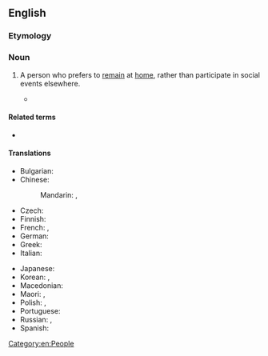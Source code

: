 ==English==

===Etymology===
{{compound|en|home|body}}

===Noun===
{{en-noun|homebodies}}

# {{lb|en|North American|informal}} A person who prefers to [[remain]] at [[home]], rather than participate in social events elsewhere.
#: {{syn|en|couch potato|stay at home}}
#* {{quote-book
|en
|year=1852
|title=Aunt Phillis's Cabin
|author=Mary Henderson Eastman
|authorlink=Seth and Mary Eastman
|chapter=[[s:en:Aunt Phillis's Cabin/Chapter XIV|chapter XIV]]
|passage=After Phillis left Mrs. Weston's room, she was on her way to her cabin, when she noticed Aunt Peggy sitting alone at the door. She was rather a '''homebody'''; yet she reproached herself with having neglected poor old Peggy, when she saw her looking so desolate and dejected.}}
#: {{ux|en|Although my uncle likes to travel, my aunt is a '''homebody''', so he usually comes with us while she stays home with her cats.}}

====Related terms====
* {{l|en|homebird}}

====Translations====
{{trans-top|person who likes to stay home}}
* Bulgarian: {{t|bg|домошар|m}}
* Chinese:
*: Mandarin: {{t+|cmn|宅男|tr=zháinán|m|sc=Hani}}, {{t+|cmn|宅女|tr=zháinǚ|f|sc=Hani}}
* Czech: {{t+|cs|pecivál|m}}
* Finnish: {{t+|fi|kotikissa}}
* French: {{t+|fr|casanier|m}}, {{t+|fr|pantouflard|m}}
* German: {{t+|de|Stubenhocker|m}}
* Greek: {{t+|el|σπιτόγατος|m}}
* Italian: {{t+|it|pantofolaio|m}}
{{trans-mid}}
* Japanese: {{t|ja|インドア派|tr=indoaha}}
* Korean: {{t|ko|집돌이|m}}, {{t|ko|집순이|f}}
* Macedonian: {{t|mk|домашар|m}}
* Maori: {{t|mi|kōkōmuka noho tara-ā-whare}}, {{t|mi|kōkōmuka tū tara-ā-whare}}
* Polish: {{t+|pl|domator|m}}, {{t+|pl|domatorka|f}}
* Portuguese: {{t+|pt|caseiro|m}}
* Russian: {{t+|ru|домосе́д|m}}, {{t+|ru|домосе́дка|f}}
* Spanish: {{t|es|casero|m}}
{{trans-bottom}}

[[Category:en:People]]